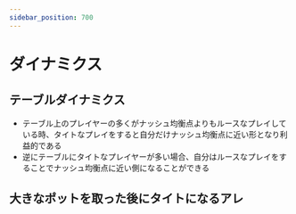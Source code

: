 ```yaml
---
sidebar_position: 700
---
```


# ダイナミクス

## テーブルダイナミクス

- テーブル上のプレイヤーの多くがナッシュ均衡点よりもルースなプレイしている時、タイトなプレイをすると自分だけナッシュ均衡点に近い形となり利益的である
- 逆にテーブルにタイトなプレイヤーが多い場合、自分はルースなプレイをすることでナッシュ均衡点に近い側になることができる

## 大きなポットを取った後にタイトになるアレ
